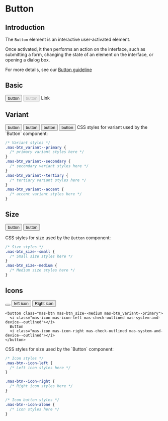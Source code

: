 
<Meta title="Components / Actions / Button" />

# Button

## Introduction
The `Button` element is an interactive user-activated element.

Once activated, it then performs an action on the interface, such as submitting a form, changing the state of an element on the interface, or opening a dialog box.

For more details, see our [Button guideline](https://zeroheight.com/9b39bb2a0/p/520f9f-button/b/75c0d1)

## Basic
<Canvas> 
    <button class="mas-btn mas-btn_size--medium mas-btn_variant--primary">
      button
    </button>
    <button class="mas-btn mas-btn_size--medium mas-btn_variant--primary" disabled>
      button
    </button>
    <a class="mas-btn mas-btn_size--medium mas-btn_variant--primary" >
      Link
    </a>  
</Canvas>

## Variant

<Canvas> 
    <button class="mas-btn mas-btn_size--medium mas-btn_variant--primary">
      button
    </button>
    <button class="mas-btn mas-btn_size--medium mas-btn_variant--secondary">
      button
    </button>
    <button class="mas-btn mas-btn_size--medium mas-btn_variant--tertiary">
      button
    </button>
    <button class="mas-btn mas-btn_size--medium mas-btn_variant--accent">
      button
    </button>
</Canvas>
CSS styles for variant used by the `Button` component:

```css
/* Variant styles */
.mas-btn_variant--primary {
  /* primary variant styles here */
}
.mas-btn_variant--secondary {
  /* secondary variant styles here */
}
.mas-btn_variant--tertiary {
  /* tertiary variant styles here */
}
.mas-btn_variant--accent {
  /* accent variant styles here */
}
```
## Size

<Canvas> 
    <button class="mas-btn mas-btn_size--small mas-btn_variant--primary">
      button
    </button>
    <button class="mas-btn mas-btn_size--medium mas-btn_variant--primary">
      button
    </button> 
</Canvas>

CSS styles for size used by the `Button` component:

```css
/* Size styles */
.mas-btn_size--small {
  /* Small size styles here */
}
.mas-btn_size--medium {
  /* Medium size styles here */
}
```
## Icons

<Canvas>
    <button class="mas-btn mas-btn_size--medium mas-btn_variant--primary">
      <i class="mas-icon mas-icon-alone mas-check-outlined mas-system-and-device--outlined"></i>
    </button>
    <button class="mas-btn mas-btn_size--medium mas-btn_variant--primary">
      <i class="mas-icon mas-icon-left mas-check-outlined mas-system-and-device--outlined"></i>
      left icon
    </button>
    <button class="mas-btn mas-btn_size--medium mas-btn_variant--primary">
      Right icon
      <i class="mas-icon mas-icon-right mas-check-outlined mas-system-and-device--outlined"></i>
    </button> 
    
    <button class="mas-btn mas-btn_size--medium mas-btn_variant--primary">
      <i class="mas-icon mas-icon-left mas-check-outlined mas-system-and-device--outlined"></i>
      Button
      <i class="mas-icon mas-icon-right mas-check-outlined mas-system-and-device--outlined"></i>
    </button> 
</Canvas>
CSS styles for size used by the `Button` component:

```css
/* Icon styles */
.mas-btn--icon-left {
  /* Left icon styles here */
}

.mas-btn--icon-right {
  /* Right icon styles here */
}

/* Icon button styles */
.mas-btn--icon-alone {
  /* icon styles here */
}
```
 
